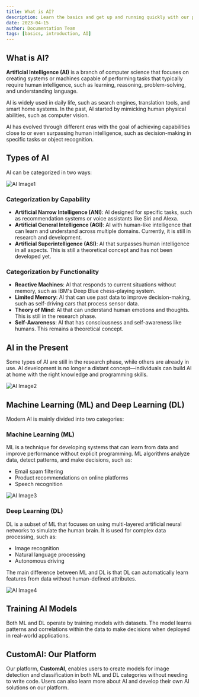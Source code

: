 ```yaml
---
title: What is AI?
description: Learn the basics and get up and running quickly with our platform
date: 2023-04-15
author: Documentation Team
tags: [basics, introduction, AI]
---
```


## What is AI?

**Artificial Intelligence (AI)** is a branch of computer science that focuses on creating systems or machines capable of performing tasks that typically require human intelligence, such as learning, reasoning, problem-solving, and understanding language.

AI is widely used in daily life, such as search engines, translation tools, and smart home systems. In the past, AI started by mimicking human physical abilities, such as computer vision.

AI has evolved through different eras with the goal of achieving capabilities close to or even surpassing human intelligence, such as decision-making in specific tasks or object recognition.

## Types of AI

AI can be categorized in two ways:

![AI Image1](./../../image/basic_ai1.png)

### Categorization by Capability

- **Artificial Narrow Intelligence (ANI)**: AI designed for specific tasks, such as recommendation systems or voice assistants like Siri and Alexa.
- **Artificial General Intelligence (AGI)**: AI with human-like intelligence that can learn and understand across multiple domains. Currently, it is still in research and development.
- **Artificial Superintelligence (ASI)**: AI that surpasses human intelligence in all aspects. This is still a theoretical concept and has not been developed yet.

### Categorization by Functionality

- **Reactive Machines**: AI that responds to current situations without memory, such as IBM's Deep Blue chess-playing system.
- **Limited Memory**: AI that can use past data to improve decision-making, such as self-driving cars that process sensor data.
- **Theory of Mind**: AI that can understand human emotions and thoughts. This is still in the research phase.
- **Self-Awareness**: AI that has consciousness and self-awareness like humans. This remains a theoretical concept.

## AI in the Present

Some types of AI are still in the research phase, while others are already in use. AI development is no longer a distant concept—individuals can build AI at home with the right knowledge and programming skills.

![AI Image2](./../../image/basic_ai2.png)

## Machine Learning (ML) and Deep Learning (DL)

Modern AI is mainly divided into two categories:

### Machine Learning (ML)

ML is a technique for developing systems that can learn from data and improve performance without explicit programming. ML algorithms analyze data, detect patterns, and make decisions, such as:

- Email spam filtering
- Product recommendations on online platforms
- Speech recognition

![AI Image3](./../../image/basic_ai3.png)

### Deep Learning (DL)

DL is a subset of ML that focuses on using multi-layered artificial neural networks to simulate the human brain. It is used for complex data processing, such as:

- Image recognition
- Natural language processing
- Autonomous driving

The main difference between ML and DL is that DL can automatically learn features from data without human-defined attributes.

![AI Image4](./../../image/basic_ai4.png)

## Training AI Models

Both ML and DL operate by training models with datasets. The model learns patterns and correlations within the data to make decisions when deployed in real-world applications.

## CustomAI: Our Platform

Our platform, **CustomAI**, enables users to create models for image detection and classification in both ML and DL categories without needing to write code. Users can also learn more about AI and develop their own AI solutions on our platform.
